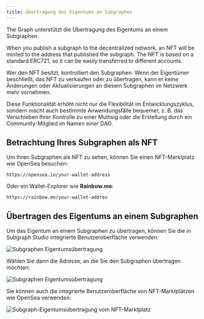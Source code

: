 ```yaml
---
title: Übertragung des Eigentums an Subgraphen
---
```


The Graph unterstützt die Übertragung des Eigentums an einem Subgraphen.

When you publish a subgraph to the decentralized network, an NFT will be minted to the address that published the subgraph. The NFT is based on a standard ERC721, so it can be easily transferred to different accounts.

Wer den NFT besitzt, kontrolliert den Subgraphen. Wenn der Eigentümer beschließt, das NFT zu verkaufen oder zu übertragen, kann er keine Änderungen oder Aktualisierungen an diesem Subgraphen im Netzwerk mehr vornehmen.

Diese Funktionalität erhöht nicht nur die Flexibilität im Entwicklungszyklus, sondern macht auch bestimmte Anwendungsfälle bequemer, z. B. das Verschieben Ihrer Kontrolle zu einer Multisig oder die Erstellung durch ein Community-Mitglied im Namen einer DAO.

## Betrachtung Ihres Subgraphen als NFT

Um Ihren Subgraphen als NFT zu sehen, können Sie einen NFT-Marktplatz wie OpenSea besuchen:

```
https://opensea.io/your-wallet-address
```

Oder ein Wallet-Explorer wie **Rainbow.me**:

```
https://rainbow.me/your-wallet-addres
```

## Übertragen des Eigentums an einem Subgraphen

Um das Eigentum an einem Subgraphen zu übertragen, können Sie die in Subgraph Studio integrierte Benutzeroberfläche verwenden:

![Subgraphen Eigentumsübertragung](/img/subgraph-ownership-transfer-1.png)

Wählen Sie dann die Adresse, an die Sie den Subgraphen übertragen möchten:

![Subgraphen Eigentumsübertragung](/img/subgraph-ownership-transfer-2.png)

Sie können auch die integrierte Benutzeroberfläche von NFT-Marktplätzen wie OpenSea verwenden:

![Subgraph-Eigentumsübertragung vom NFT-Marktplatz](/img/subgraph-ownership-transfer-nft-marketplace.png)
